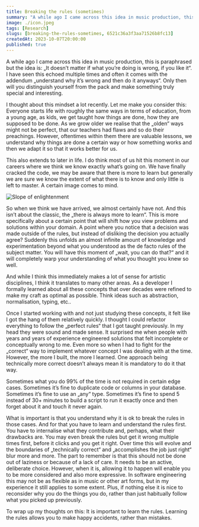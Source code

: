 ```yaml
---
title: Breaking the rules (sometimes)
summary: "A while ago I came across this idea in music production, this is paraphrased but the idea is: „It doesn’t matter if what you’re doing is wrong, if you like it“. I have seen this echoed multiple times and often it comes with the addendum „understand why it’s "
image: ./icon.jpeg
tags: [Research]
slugs: [breaking-the-rules-sometimes, 6521c36a3f3aa71526b8fc13]
createdAt: 2023-10-07T20:00:00
published: true
---
```



A while ago I came across this idea in music production, this is paraphrased but the idea is: „It doesn’t matter if what you’re doing is wrong, if you like it“. I have seen this echoed multiple times and often it comes with the addendum „understand why it’s wrong and then do it anyways“. Only then will you distinguish yourself from the pack and make something truly special and interesting.

I thought about this mindset a lot recently. Let me make you consider this: Everyone starts life with roughly the same ways in terms of education, from a young age, as kids, we get taught how things are done, how they are supposed to be done. As we grow older we realise that the „olden“ ways might not be perfect, that our teachers had flaws and so do their preachings. However, oftentimes within them there are valuable lessons, we understand why things are done a certain way or how something works and then we adapt it so that it works better for us.

This also extends to later in life. I do think most of us hit this moment in our careers where we think we know exactly what’s going on. We have finally cracked the code, we may be aware that there is more to learn but generally we are sure we know the extent of what there is to know and only little is left to master. A certain image comes to mind.

<Image src={slopeImage} alt="Slope of enlightenment" />
<Ref
  text="Source"
  href="https://www.gartner.com/en/research/methodologies/gartner-hype-cycle"
/>

So when we think we have arrived, we almost certainly have not. And this isn’t about the classic, the „there is always more to learn“. This is more specifically about a certain point that will shift how you view problems and solutions within your domain. A point where you notice that a decision was made outside of the rules, but instead of disliking the decision you actually agree? Suddenly this unfolds an almost infinite amount of knowledge and experimentation beyond what you understood as the de facto rules of the subject matter. You will have this moment of „wait, you can do that?“ and it will completely warp your understanding of what you thought you knew so well.

And while I think this immediately makes a lot of sense for artistic disciplines, I think it translates to many other areas. As a developer I formally learned about all these concepts that over decades were refined to make my craft as optimal as possible. Think ideas such as abstraction, normalisation, typing, etc..

Once I started working with and not just studying these concepts, it felt like I got the hang of them relatively quickly. I thought I could refactor everything to follow the „perfect rules“ that I got taught previously. In my head they were sound and made sense. It surprised me when people with years and years of experience engineered solutions that felt incomplete or conceptually wrong to me. Even more so when I had to fight for the „correct“ way to implement whatever concept I was dealing with at the time. However, the more I built, the more I learned. One approach being technically more correct doesn’t always mean it is mandatory to do it that way.

Sometimes what you do 99% of the time is not required in certain edge cases. Sometimes it’s fine to duplicate code or columns in your database. Sometimes it’s fine to use an „any“ type. Sometimes it’s fine to spend 5 instead of 30+ minutes to build a script to run it exactly once and then forget about it and touch it never again.

What is important is that you understand why it is ok to break the rules in those cases. And for that you have to learn and understand the rules first. You have to internalise what they contribute and, perhaps, what their drawbacks are. You may even break the rules but get it wrong multiple times first, before it clicks and you get it right. Over time this will evolve and the boundaries of „technically correct“ and „accomplishes the job just right“ blur more and more. The part to remember is that this should not be done out of laziness or because of a lack of care. It needs to be an active, deliberate choice. However, when it is, allowing it to happen will enable you to be more considered and also more expressive. In software engineering this may not be as flexible as in music or other art forms, but in my experience it still applies to some extent. Plus, if nothing else it is nice to reconsider why you do the things you do, rather than just habitually follow what you picked up previously.

To wrap up my thoughts on this: It is important to learn the rules. Learning the rules allows you to make happy accidents, rather than mistakes.
